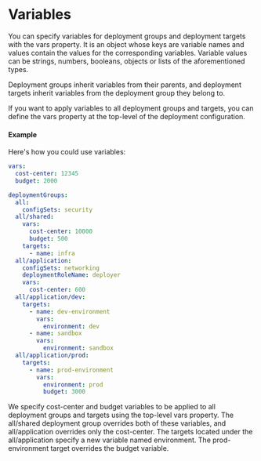 # Variables

You can specify variables for deployment groups and deployment targets with the vars property. It is an object whose keys are variable names and values contain the values for the corresponding variables. Variable values can be strings, numbers, booleans, objects or lists of the aforementioned types.

Deployment groups inherit variables from their parents, and deployment targets inherit variables from the deployment group they belong to.

If you want to apply variables to all deployment groups and targets, you can define the vars property at the top-level of the deployment configuration.

#### Example

Here's how you could use variables:

```yaml title="deployment/targets.yml"
vars:
  cost-center: 12345
  budget: 2000

deploymentGroups:
  all:
    configSets: security
  all/shared:
    vars:
      cost-center: 10000 
      budget: 500 
    targets:
      - name: infra
  all/application:
    configSets: networking
    deploymentRoleName: deployer
    vars:
      cost-center: 600
  all/application/dev:
    targets:
      - name: dev-environment
        vars:
          environment: dev
      - name: sandbox
        vars:
          environment: sandbox
  all/application/prod:
    targets:
      - name: prod-environment
        vars:
          environment: prod
          budget: 3000
```

We specify cost-center and budget variables to be applied to all deployment groups and targets using the top-level vars property. The all/shared deployment group overrides both of these variables, and all/application overrides only the cost-center. The targets located under the all/application specify a new variable named environment. The prod-environment target overrides the budget variable. 